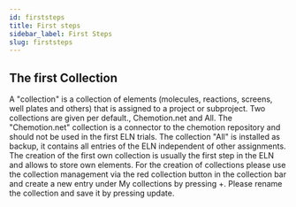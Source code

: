 ```yaml
---
id: firststeps
title: First steps
sidebar_label: First Steps
slug: firststeps
---
```


## The first Collection

A "collection" is a collection of elements (molecules, reactions, screens, well plates and others) that is assigned to a project or subproject. Two collections are given per default., Chemotion.net and All. The "Chemotion.net" collection is a connector to the chemotion repository and should not be used in the first ELN trials. The collection "All" is installed as backup, it contains all entries of the ELN independent of other assignments. The creation of the first own collection is usually the first step in the ELN and allows to store own elements.
For the creation of collections please use the collection management via the red collection button in the collection bar and create a new entry under My collections by pressing +. Please rename the collection and save it by pressing update.

